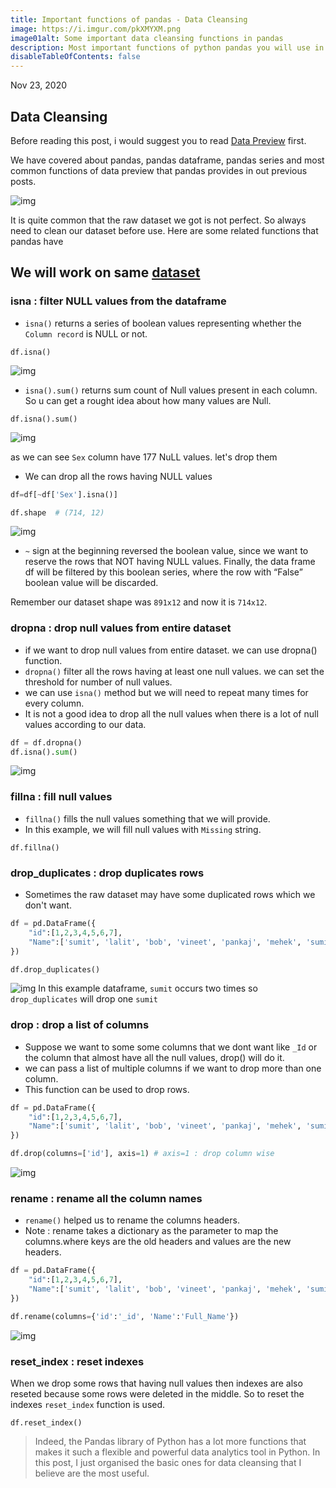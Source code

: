```yaml
---
title: Important functions of pandas - Data Cleansing
image: https://i.imgur.com/pkXMYXM.png
image01alt: Some important data cleansing functions in pandas
description: Most important functions of python pandas you will use in your daily tasks while dealing with data like data manipulation, data cleaning, transformation and aggregation.
disableTableOfContents: false
---
```

Nov 23, 2020

## Data Cleansing

Before reading this post, i would suggest you to read [Data Preview](/notes/DS/important-functions-of-pandas-data-preview/) first.

We have covered about pandas,  pandas dataframe, pandas series and most common functions of data preview that pandas provides in out previous posts.

![img](https://i.imgur.com/pkXMYXM.png)

It is quite common that the raw dataset we got is not perfect. So always need to clean our dataset before use. Here are some related functions that pandas have 

## We will work on same [dataset](https://www.kaggle.com/c/titanic/data?select=train.csv) 

### isna : filter NULL values from the dataframe

- `isna()` returns a series of boolean values representing whether the `Column record` is NULL or not.

```
df.isna()
```
![img](https://i.imgur.com/fL1KDCN.png)

- `isna().sum()` returns sum count of Null values present in each column. So u can get a rought idea about how many values are Null.

```
df.isna().sum()
```
![img](https://i.imgur.com/Oeresp5.png)

as we can see `Sex` column have 177 NuLL values. let's drop them 

- We can drop all the rows having NULL values 

```python title=python
df=df[~df['Sex'].isna()]                        

df.shape  # (714, 12)
```
![img](https://i.imgur.com/z2ayFhu.png)

- `~` sign at the beginning reversed the boolean value, since we want to reserve the rows that NOT having NULL values. Finally, the data frame df
will be filtered by this boolean series, where the row with “False” boolean value will be discarded.

Remember our dataset shape was `891x12` and now it is `714x12`.

### dropna : drop null values from entire dataset

- if we want to drop null values from entire dataset. we can use dropna() function. 
- `dropna()` filter all the rows having at least one null values. we can set the threshold for number of null values.
- we can use `isna()` method but we will need to repeat  many  times for every column.
- It is not a good idea to drop all the null values when there is a lot of null values according to our data.

```python
df = df.dropna()
df.isna().sum()
```
![img](https://i.imgur.com/mqbLKli.png)

### fillna : fill null values

- `fillna()` fills the null values something that we will provide.
- In this example, we will fill null values with `Missing` string.

```
df.fillna()
``` 

### drop_duplicates : drop duplicates rows

- Sometimes the raw dataset may have some duplicated rows which we don't want.

```python title=python highlight={6-7}
df = pd.DataFrame({
    "id":[1,2,3,4,5,6,7],
    "Name":['sumit', 'lalit', 'bob', 'vineet', 'pankaj', 'mehek', 'sumit']
})

df.drop_duplicates()
```

![img](https://i.imgur.com/LDtVsQJ.png)
In this example dataframe, `sumit` occurs two times so `drop_duplicates` will drop one `sumit`


### drop : drop a list of columns

- Suppose we want to some some columns that we dont want like `_Id` or the column that almost have all the null values, drop() will do it.
- we can pass a list of multiple columns if we want to drop more than one column.
- This function can be used to drop rows. 

```python title=python highlight={6-7}
df = pd.DataFrame({
    "id":[1,2,3,4,5,6,7],
    "Name":['sumit', 'lalit', 'bob', 'vineet', 'pankaj', 'mehek', 'sumit']
})

df.drop(columns=['id'], axis=1) # axis=1 : drop column wise

```
![img](https://i.imgur.com/V7TOE59.png)


### rename : rename all the column names

- `rename()` helped us to rename the columns headers.
- Note : rename takes a dictionary as the parameter to map the columns.where keys are the old headers and values are the new headers.

``` python title=python highlight={6-7}
df = pd.DataFrame({
    "id":[1,2,3,4,5,6,7],
    "Name":['sumit', 'lalit', 'bob', 'vineet', 'pankaj', 'mehek', 'sumit']
})

df.rename(columns={'id':'_id', 'Name':'Full_Name'})
```
![img](https://i.imgur.com/L5XhwDC.png)

### reset_index : reset indexes 

When we drop some rows that having null values then indexes are also reseted because some rows were deleted in the middle. So to reset the indexes `reset_index` function is used.

```mdx  
df.reset_index()
```
> Indeed, the Pandas library of Python has a lot more functions that makes it such a flexible and powerful data analytics tool in Python. In this post, I just organised the basic ones for data cleansing that I believe are the most useful. 
